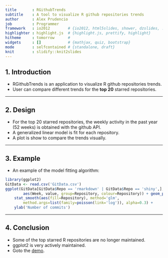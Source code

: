 ```yaml
---
title       : RGithubTrends
subtitle    : A tool to visualize R github repositories trends
author      : Alex Prudencio
job         : Programmer
framework   : io2012        # {io2012, html5slides, shower, dzslides, ...}
highlighter : highlight.js  # {highlight.js, prettify, highlight}
hitheme     : tomorrow      # 
widgets     : []            # {mathjax, quiz, bootstrap}
mode        : selfcontained # {standalone, draft}
knit        : slidify::knit2slides
---
```


## 1. Introduction

  - RGithubTrends is an application to visualize R github repositories trends.
  - User can compare different trends for the **top 20** starred repositories.

---

## 2. Design

  - For the top 20 starred repositories, the weekly activity in the past year (52 weeks) is obtained with the github API.
  - A generalized linear model is fit for each repository.
  - A plot is show to compare the trends visually.

---

## 3. Example

  - An example of the model fitting algorithm:
```r
library(ggplot2)
GitData <- read.csv('GitData.csv')
ggplot(GitData[GitData$Repo == 'rmarkdown' | GitData$Repo == 'shiny',],
        aes(Week, value, group=Repository, colour=Repository)) + geom_point() +
    stat_smooth(aes(fill=Repository), method='glm',
        method.args=list(family=poisson(link='log')), alpha=0.3) +
    ylab('Number of commits')
```

---

## 4. Conclusion

  - Some of the top starred R repositories are no longer maintained.
  - ggplot2 is very actively maintained.
  - Goto the [demo](http://apruden.shinyapps.io/RGithubTrends/).


